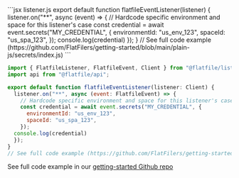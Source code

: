 <CodeGroup>
```jsx listener.js
export default function flatfileEventListener(listener) {
  listener.on("**", async (event) => {
    // Hardcode specific environment and space for this listener's case
    const credential = await event.secrets("MY_CREDENTIAL", {
      environmentId: "us_env_123",
      spaceId: "us_spa_123",
    });
  console.log(credential)
  });
}
// See full code example (https://github.com/FlatFilers/getting-started/blob/main/plain-js/secrets/index.js)
```

```jsx listener.ts
import { FlatfileListener, FlatfileEvent, Client } from "@flatfile/listener";
import api from "@flatfile/api";

export default function flatfileEventListener(listener: Client) {
  listener.on("**", async (event: FlatfileEvent) => {
    // Hardcode specific environment and space for this listener's case
    const credential = await event.secrets("MY_CREDENTIAL", {
      environmentId: "us_env_123",
      spaceId: "us_spa_123",
    });
  console.log(credential)
  });
}
// See full code example (https://github.com/FlatFilers/getting-started/blob/main/secrets/index.ts)
```
</CodeGroup>

See full code example in our [getting-started Github repo](https://github.com/FlatFilers/getting-started/blob/main)
